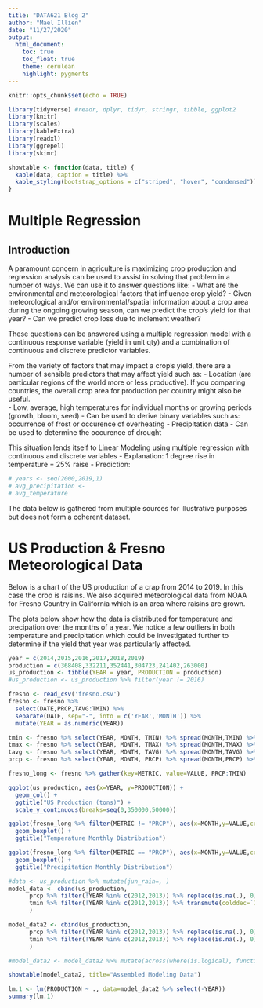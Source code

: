 ```yaml
---
title: "DATA621 Blog 2"
author: "Mael Illien"
date: "11/27/2020"
output:
  html_document:
    toc: true
    toc_float: true
    theme: cerulean
    highlight: pygments
---
```


```r
knitr::opts_chunk$set(echo = TRUE)
```

```r
library(tidyverse) #readr, dplyr, tidyr, stringr, tibble, ggplot2
library(knitr)
library(scales)
library(kableExtra)
library(readxl)
library(ggrepel)
library(skimr)
```

```r
showtable <- function(data, title) {
  kable(data, caption = title) %>%
  kable_styling(bootstrap_options = c("striped", "hover", "condensed"))
}
```

# Multiple Regression

## Introduction 

A paramount concern in agriculture is maximizing crop production and regression analysis can be used to assist in solving that problem in a number of ways. We can use it to answer questions like:
- What are the environmental and meteorological factors that influence crop yield?
- Given meteorological and/or environmental/spatial information about a crop area during the ongoing growing season, can we predict the crop’s yield for that year?
- Can we predict crop loss due to inclement weather?

These questions can be answered using a multiple regression model with a continuous response variable (yield in unit qty) and a combination of continuous and discrete predictor variables. 

From the variety of factors that may impact a crop’s yield, there are a number of sensible predictors that may affect yield such as:
- Location (are particular regions of the world more or less productive). If you comparing countries, the overall crop area for production per country might also be useful.  
- Low, average, high temperatures for individual months or growing periods (growth, bloom, seed)
  - Can be used to derive binary variables such as: occurrence of frost or occurence of overheating
- Precipitation data
  - Can be used to determine the occurence of drought

This situation lends itself to Linear Modeling using multiple regression with continuous and discrete variables
- Explanation: 1 degree rise in temperature = 25% raise
- Prediction: 

```r
# years <- seq(2000,2019,1)
# avg_precipitation <- 
# avg_temperature
```

The data below is gathered from multiple sources for illustrative purposes but does not form a coherent dataset.

# US Production & Fresno Meteorological Data

Below is a chart of the US production of a crap from 2014 to 2019. In this case the crop is raisins. We also acquired meteorological data from NOAA for Fresno Country in California which is an area where raisins are grown. 

The plots below show how the data is distributed for temperature and precipation over the months of a year. We notice a few outliers in both temperature and precipitation which could be investigated further to determine if the yield that year was particularly affected. 

```r
year = c(2014,2015,2016,2017,2018,2019)
production = c(368408,332211,352441,304723,241402,263000)
us_production <- tibble(YEAR = year, PRODUCTION = production)
#us_production <- us_production %>% filter(year != 2016)

fresno <- read_csv('fresno.csv')
fresno <- fresno %>% 
  select(DATE,PRCP,TAVG:TMIN) %>% 
  separate(DATE, sep="-", into = c('YEAR','MONTH')) %>% 
  mutate(YEAR = as.numeric(YEAR))

tmin <- fresno %>% select(YEAR, MONTH, TMIN) %>% spread(MONTH,TMIN) %>% left_join(us_production, by='YEAR')
tmax <- fresno %>% select(YEAR, MONTH, TMAX) %>% spread(MONTH,TMAX) %>% left_join(us_production, by='YEAR')
tavg <- fresno %>% select(YEAR, MONTH, TAVG) %>% spread(MONTH,TAVG) %>% left_join(us_production, by='YEAR')
prcp <- fresno %>% select(YEAR, MONTH, PRCP) %>% spread(MONTH,PRCP) %>% left_join(us_production, by='YEAR')

fresno_long <- fresno %>% gather(key=METRIC, value=VALUE, PRCP:TMIN)
```

```r
ggplot(us_production, aes(x=YEAR, y=PRODUCTION)) + 
  geom_col() + 
  ggtitle("US Production (tons)") + 
  scale_y_continuous(breaks=seq(0,350000,50000))

ggplot(fresno_long %>% filter(METRIC != "PRCP"), aes(x=MONTH,y=VALUE,color=METRIC)) + 
  geom_boxplot() +
  ggtitle("Temperature Monthly Distribution")

ggplot(fresno_long %>% filter(METRIC == "PRCP"), aes(x=MONTH,y=VALUE,color=METRIC)) + 
  geom_boxplot() +
  ggtitle("Precipitation Monthly Distribution")
```

```r
#data <- us_production %>% mutate(jun_rain=, )
model_data <- cbind(us_production,
      prcp %>% filter(!YEAR %in% c(2012,2013)) %>% replace(is.na(.), 0) %>% transmute(yearlyprcp=rowSums(.[2:13]), jun_rain=`06`>0, jul_rain=`07`>0, aug_rain=`08`>0, wetwinter=`12`+`01`>5, drywinter=`12`+`01`<3),
      tmin %>% filter(!YEAR %in% c(2012,2013)) %>% transmute(colddec=`12` < 35, coldjan=`01` < 35) %>% replace(is.na(.), FALSE)
      )

model_data2 <- cbind(us_production,
      prcp %>% filter(!YEAR %in% c(2012,2013)) %>% replace(is.na(.), 0) %>% transmute(summerprcp=rowSums(.[7:10]), fallprcp=rowSums(.[11:13]), winterprcp=`01`+`02`+`03`, springprpc=rowSums(.[4:6])),
      tmin %>% filter(!YEAR %in% c(2012,2013)) %>% replace(is.na(.), 0) %>% select(-c(YEAR,PRODUCTION))
      )

#model_data2 <- model_data2 %>% mutate(across(where(is.logical), function (x) {as.factor(x*1)}))

showtable(model_data2, title="Assembled Modeling Data")
```

```r
lm.1 <- lm(PRODUCTION ~ ., data=model_data2 %>% select(-YEAR))
summary(lm.1)
```

